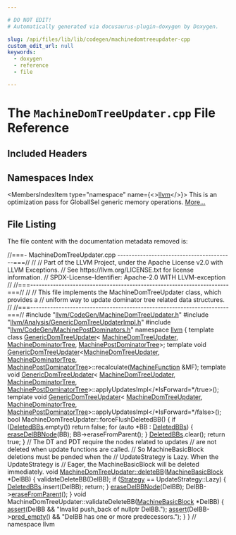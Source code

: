 ```yaml
---

# DO NOT EDIT!
# Automatically generated via docusaurus-plugin-doxygen by Doxygen.

slug: /api/files/lib/lib/codegen/machinedomtreeupdater-cpp
custom_edit_url: null
keywords:
  - doxygen
  - reference
  - file

---
```





# The `MachineDomTreeUpdater.cpp` File Reference

<DoxygenPage pluginConfig={pluginConfig}>



## Included Headers

<IncludesList>
<IncludesListItem
  filePath="llvm/CodeGen/MachineDomTreeUpdater.h"
  permalink="/docs/api/files/include/include/llvm/include/llvm/codegen/machinedomtreeupdater-h"
  isLocal="true" />
<IncludesListItem
  filePath="llvm/Analysis/GenericDomTreeUpdaterImpl.h"
  permalink="/docs/api/files/include/include/llvm/include/llvm/analysis/genericdomtreeupdaterimpl-h"
  isLocal="true" />
<IncludesListItem
  filePath="llvm/CodeGen/MachinePostDominators.h"
  permalink="/docs/api/files/include/include/llvm/include/llvm/codegen/machinepostdominators-h"
  isLocal="true" />
</IncludesList>

## Namespaces Index

<MembersIndex>

<MembersIndexItem
  type="namespace"
  name={<><a href="/docs/api/namespaces/llvm">llvm</a></>}>
This is an optimization pass for GlobalISel generic memory operations. <a href="/docs/api/namespaces/llvm/#details">More...</a>
</MembersIndexItem>

</MembersIndex>


## File Listing

The file content with the documentation metadata removed is:

<ProgramListing>

<Link id="l00001" /><CodeLine lineNumber="1"><span class="doxyHighlightComment">//===- MachineDomTreeUpdater.cpp -----------------------------------------===//</span></CodeLine>
<Link id="l00002" /><CodeLine lineNumber="2"><span class="doxyHighlightComment">//</span></CodeLine>
<Link id="l00003" /><CodeLine lineNumber="3"><span class="doxyHighlightComment">// Part of the LLVM Project, under the Apache License v2.0 with LLVM Exceptions.</span></CodeLine>
<Link id="l00004" /><CodeLine lineNumber="4"><span class="doxyHighlightComment">// See https://llvm.org/LICENSE.txt for license information.</span></CodeLine>
<Link id="l00005" /><CodeLine lineNumber="5"><span class="doxyHighlightComment">// SPDX-License-Identifier: Apache-2.0 WITH LLVM-exception</span></CodeLine>
<Link id="l00006" /><CodeLine lineNumber="6"><span class="doxyHighlightComment">//</span></CodeLine>
<Link id="l00007" /><CodeLine lineNumber="7"><span class="doxyHighlightComment">//===----------------------------------------------------------------------===//</span></CodeLine>
<Link id="l00008" /><CodeLine lineNumber="8"><span class="doxyHighlightComment">//</span></CodeLine>
<Link id="l00009" /><CodeLine lineNumber="9"><span class="doxyHighlightComment">// This file implements the MachineDomTreeUpdater class, which provides a</span></CodeLine>
<Link id="l00010" /><CodeLine lineNumber="10"><span class="doxyHighlightComment">// uniform way to update dominator tree related data structures.</span></CodeLine>
<Link id="l00011" /><CodeLine lineNumber="11"><span class="doxyHighlightComment">//</span></CodeLine>
<Link id="l00012" /><CodeLine lineNumber="12"><span class="doxyHighlightComment">//===----------------------------------------------------------------------===//</span></CodeLine>
<Link id="l00013" /><CodeLine lineNumber="13"></CodeLine>
<Link id="l00014" /><CodeLine lineNumber="14"><span class="doxyHighlightPreprocessor">#include &quot;<a href="/docs/api/files/include/include/llvm/include/llvm/codegen/machinedomtreeupdater-h">llvm/CodeGen/MachineDomTreeUpdater.h</a>&quot;</span></CodeLine>
<Link id="l00015" /><CodeLine lineNumber="15"><span class="doxyHighlightPreprocessor">#include &quot;<a href="/docs/api/files/include/include/llvm/include/llvm/analysis/genericdomtreeupdaterimpl-h">llvm/Analysis/GenericDomTreeUpdaterImpl.h</a>&quot;</span></CodeLine>
<Link id="l00016" /><CodeLine lineNumber="16"><span class="doxyHighlightPreprocessor">#include &quot;<a href="/docs/api/files/include/include/llvm/include/llvm/codegen/machinepostdominators-h">llvm/CodeGen/MachinePostDominators.h</a>&quot;</span></CodeLine>
<Link id="l00017" /><CodeLine lineNumber="17"></CodeLine>
<Link id="l00018" /><CodeLine lineNumber="18"><span class="doxyHighlightKeyword">namespace </span><span class="doxyHighlight"><a href="/docs/api/namespaces/llvm">llvm</a> &#123;</span></CodeLine>
<Link id="l00019" /><CodeLine lineNumber="19"></CodeLine>
<Link id="l00020" /><CodeLine lineNumber="20"><span class="doxyHighlightKeyword">template</span><span class="doxyHighlight"> </span><span class="doxyHighlightKeyword">class </span><span class="doxyHighlight"><a href="/docs/api/classes/llvm/genericdomtreeupdater">GenericDomTreeUpdater</a>&lt;</span></CodeLine>
<Link id="l00021" /><CodeLine lineNumber="21"><span class="doxyHighlight">    <a href="/docs/api/classes/llvm/machinedomtreeupdater">MachineDomTreeUpdater</a>, <a href="/docs/api/classes/llvm/machinedominatortree">MachineDominatorTree</a>, <a href="/docs/api/classes/llvm/machinepostdominatortree">MachinePostDominatorTree</a>&gt;;</span></CodeLine>
<Link id="l00022" /><CodeLine lineNumber="22"></CodeLine>
<Link id="l00023" /><CodeLine lineNumber="23"><span class="doxyHighlightKeyword">template</span><span class="doxyHighlight"> </span><span class="doxyHighlightKeywordType">void</span></CodeLine>
<Link id="l00024" /><CodeLine lineNumber="24"><span class="doxyHighlight"><a href="/docs/api/classes/llvm/genericdomtreeupdater">GenericDomTreeUpdater</a>&lt;<a href="/docs/api/classes/llvm/machinedomtreeupdater">MachineDomTreeUpdater</a>, <a href="/docs/api/classes/llvm/machinedominatortree">MachineDominatorTree</a>,</span></CodeLine>
<Link id="l00025" /><CodeLine lineNumber="25"><span class="doxyHighlight">                      <a href="/docs/api/classes/llvm/machinepostdominatortree">MachinePostDominatorTree</a>&gt;::recalculate(<a href="/docs/api/classes/llvm/machinefunction">MachineFunction</a></span></CodeLine>
<Link id="l00026" /><CodeLine lineNumber="26"><span class="doxyHighlight">                                                                 &amp;MF);</span></CodeLine>
<Link id="l00027" /><CodeLine lineNumber="27"></CodeLine>
<Link id="l00028" /><CodeLine lineNumber="28"><span class="doxyHighlightKeyword">template</span><span class="doxyHighlight"> </span><span class="doxyHighlightKeywordType">void</span><span class="doxyHighlight"> <a href="/docs/api/classes/llvm/genericdomtreeupdater">GenericDomTreeUpdater</a>&lt;</span></CodeLine>
<Link id="l00029" /><CodeLine lineNumber="29"><span class="doxyHighlight">    <a href="/docs/api/classes/llvm/machinedomtreeupdater">MachineDomTreeUpdater</a>, <a href="/docs/api/classes/llvm/machinedominatortree">MachineDominatorTree</a>,</span></CodeLine>
<Link id="l00030" /><CodeLine lineNumber="30"><span class="doxyHighlight">    <a href="/docs/api/classes/llvm/machinepostdominatortree">MachinePostDominatorTree</a>&gt;::applyUpdatesImpl&lt;</span><span class="doxyHighlightComment">/&#42;IsForward=&#42;/</span><span class="doxyHighlightKeyword">true</span><span class="doxyHighlight">&gt;();</span></CodeLine>
<Link id="l00031" /><CodeLine lineNumber="31"><span class="doxyHighlightKeyword">template</span><span class="doxyHighlight"> </span><span class="doxyHighlightKeywordType">void</span><span class="doxyHighlight"> <a href="/docs/api/classes/llvm/genericdomtreeupdater">GenericDomTreeUpdater</a>&lt;</span></CodeLine>
<Link id="l00032" /><CodeLine lineNumber="32"><span class="doxyHighlight">    <a href="/docs/api/classes/llvm/machinedomtreeupdater">MachineDomTreeUpdater</a>, <a href="/docs/api/classes/llvm/machinedominatortree">MachineDominatorTree</a>,</span></CodeLine>
<Link id="l00033" /><CodeLine lineNumber="33"><span class="doxyHighlight">    <a href="/docs/api/classes/llvm/machinepostdominatortree">MachinePostDominatorTree</a>&gt;::applyUpdatesImpl&lt;</span><span class="doxyHighlightComment">/&#42;IsForward=&#42;/</span><span class="doxyHighlightKeyword">false</span><span class="doxyHighlight">&gt;();</span></CodeLine>
<Link id="l00034" /><CodeLine lineNumber="34"></CodeLine>
<Link id="l00035" /><CodeLine lineNumber="35"><span class="doxyHighlightKeywordType">bool</span><span class="doxyHighlight"> MachineDomTreeUpdater::forceFlushDeletedBB() &#123;</span></CodeLine>
<Link id="l00036" /><CodeLine lineNumber="36"><span class="doxyHighlight">  </span><span class="doxyHighlightKeywordFlow">if</span><span class="doxyHighlight"> (<a href="/docs/api/classes/llvm/genericdomtreeupdater/#a03640c958debd0b9a525cff8fe5a11ed">DeletedBBs</a>.empty())</span></CodeLine>
<Link id="l00037" /><CodeLine lineNumber="37"><span class="doxyHighlight">    </span><span class="doxyHighlightKeywordFlow">return</span><span class="doxyHighlight"> </span><span class="doxyHighlightKeyword">false</span><span class="doxyHighlight">;</span></CodeLine>
<Link id="l00038" /><CodeLine lineNumber="38"></CodeLine>
<Link id="l00039" /><CodeLine lineNumber="39"><span class="doxyHighlight">  </span><span class="doxyHighlightKeywordFlow">for</span><span class="doxyHighlight"> (</span><span class="doxyHighlightKeyword">auto</span><span class="doxyHighlight"> &#42;BB : <a href="/docs/api/classes/llvm/genericdomtreeupdater/#a03640c958debd0b9a525cff8fe5a11ed">DeletedBBs</a>) &#123;</span></CodeLine>
<Link id="l00040" /><CodeLine lineNumber="40"><span class="doxyHighlight">    <a href="/docs/api/classes/llvm/genericdomtreeupdater/#a42eae544363676292b0d6a03d06ba9df">eraseDelBBNode</a>(BB);</span></CodeLine>
<Link id="l00041" /><CodeLine lineNumber="41"><span class="doxyHighlight">    BB-&gt;eraseFromParent();</span></CodeLine>
<Link id="l00042" /><CodeLine lineNumber="42"><span class="doxyHighlight">  &#125;</span></CodeLine>
<Link id="l00043" /><CodeLine lineNumber="43"><span class="doxyHighlight">  <a href="/docs/api/classes/llvm/genericdomtreeupdater/#a03640c958debd0b9a525cff8fe5a11ed">DeletedBBs</a>.clear();</span></CodeLine>
<Link id="l00044" /><CodeLine lineNumber="44"><span class="doxyHighlight">  </span><span class="doxyHighlightKeywordFlow">return</span><span class="doxyHighlight"> </span><span class="doxyHighlightKeyword">true</span><span class="doxyHighlight">;</span></CodeLine>
<Link id="l00045" /><CodeLine lineNumber="45"><span class="doxyHighlight">&#125;</span></CodeLine>
<Link id="l00046" /><CodeLine lineNumber="46"></CodeLine>
<Link id="l00047" /><CodeLine lineNumber="47"><span class="doxyHighlightComment">// The DT and PDT require the nodes related to updates</span></CodeLine>
<Link id="l00048" /><CodeLine lineNumber="48"><span class="doxyHighlightComment">// are not deleted when update functions are called.</span></CodeLine>
<Link id="l00049" /><CodeLine lineNumber="49"><span class="doxyHighlightComment">// So MachineBasicBlock deletions must be pended when the</span></CodeLine>
<Link id="l00050" /><CodeLine lineNumber="50"><span class="doxyHighlightComment">// UpdateStrategy is Lazy. When the UpdateStrategy is</span></CodeLine>
<Link id="l00051" /><CodeLine lineNumber="51"><span class="doxyHighlightComment">// Eager, the MachineBasicBlock will be deleted immediately.</span></CodeLine>
<Link id="l00052" /><CodeLine lineNumber="52" lineLink="/docs/api/classes/llvm/machinedomtreeupdater/#a37347c3bcb72b1a6c2ab0b5dc28cb34b"><span class="doxyHighlightKeywordType">void</span><span class="doxyHighlight"> <a href="/docs/api/classes/llvm/machinedomtreeupdater/#a37347c3bcb72b1a6c2ab0b5dc28cb34b">MachineDomTreeUpdater::deleteBB</a>(<a href="/docs/api/classes/llvm/machinebasicblock">MachineBasicBlock</a> &#42;DelBB) &#123;</span></CodeLine>
<Link id="l00053" /><CodeLine lineNumber="53"><span class="doxyHighlight">  validateDeleteBB(DelBB);</span></CodeLine>
<Link id="l00054" /><CodeLine lineNumber="54"><span class="doxyHighlight">  </span><span class="doxyHighlightKeywordFlow">if</span><span class="doxyHighlight"> (<a href="/docs/api/classes/llvm/genericdomtreeupdater/#a6c1229274a768152e5ed6af3872af602">Strategy</a> == UpdateStrategy::Lazy) &#123;</span></CodeLine>
<Link id="l00055" /><CodeLine lineNumber="55"><span class="doxyHighlight">    <a href="/docs/api/classes/llvm/genericdomtreeupdater/#a03640c958debd0b9a525cff8fe5a11ed">DeletedBBs</a>.insert(DelBB);</span></CodeLine>
<Link id="l00056" /><CodeLine lineNumber="56"><span class="doxyHighlight">    </span><span class="doxyHighlightKeywordFlow">return</span><span class="doxyHighlight">;</span></CodeLine>
<Link id="l00057" /><CodeLine lineNumber="57"><span class="doxyHighlight">  &#125;</span></CodeLine>
<Link id="l00058" /><CodeLine lineNumber="58"></CodeLine>
<Link id="l00059" /><CodeLine lineNumber="59"><span class="doxyHighlight">  <a href="/docs/api/classes/llvm/genericdomtreeupdater/#a42eae544363676292b0d6a03d06ba9df">eraseDelBBNode</a>(DelBB);</span></CodeLine>
<Link id="l00060" /><CodeLine lineNumber="60"><span class="doxyHighlight">  DelBB-&gt;<a href="/docs/api/classes/llvm/machinebasicblock/#ac421fe6513e43aedbba712e4a981744e">eraseFromParent</a>();</span></CodeLine>
<Link id="l00061" /><CodeLine lineNumber="61"><span class="doxyHighlight">&#125;</span></CodeLine>
<Link id="l00062" /><CodeLine lineNumber="62"></CodeLine>
<Link id="l00063" /><CodeLine lineNumber="63"><span class="doxyHighlightKeywordType">void</span><span class="doxyHighlight"> MachineDomTreeUpdater::validateDeleteBB(<a href="/docs/api/classes/llvm/machinebasicblock">MachineBasicBlock</a> &#42;DelBB) &#123;</span></CodeLine>
<Link id="l00064" /><CodeLine lineNumber="64"><span class="doxyHighlight">  <a href="/docs/api/files/lib/lib/target/lib/target/amdgpu/silowercontrolflow-cpp/#a4868c5d81c5ccc98c47aeab6244346a0">assert</a>(DelBB &amp;&amp; </span><span class="doxyHighlightStringLiteral">&quot;Invalid push&#95;back of nullptr DelBB.&quot;</span><span class="doxyHighlight">);</span></CodeLine>
<Link id="l00065" /><CodeLine lineNumber="65"><span class="doxyHighlight">  <a href="/docs/api/files/lib/lib/target/lib/target/amdgpu/silowercontrolflow-cpp/#a4868c5d81c5ccc98c47aeab6244346a0">assert</a>(DelBB-&gt;<a href="/docs/api/classes/llvm/machinebasicblock/#a877507fda31c207ec36a018784369708">pred&#95;empty</a>() &amp;&amp; </span><span class="doxyHighlightStringLiteral">&quot;DelBB has one or more predecessors.&quot;</span><span class="doxyHighlight">);</span></CodeLine>
<Link id="l00066" /><CodeLine lineNumber="66"><span class="doxyHighlight">&#125;</span></CodeLine>
<Link id="l00067" /><CodeLine lineNumber="67"></CodeLine>
<Link id="l00068" /><CodeLine lineNumber="68"><span class="doxyHighlight">&#125; </span><span class="doxyHighlightComment">// namespace llvm</span></CodeLine>

</ProgramListing>


</DoxygenPage>
